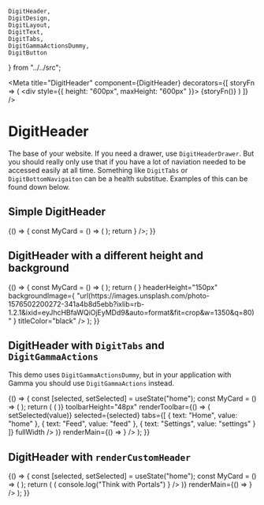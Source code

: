     DigitHeader,
    DigitDesign,
    DigitLayout,
    DigitText,
    DigitTabs,
    DigitGammaActionsDummy,
    DigitButton
} from "../../src";

<Meta
    title="DigitHeader"
    component={DigitHeader}
    decorators={[
        storyFn => (
            <div style={{ height: "600px", maxHeight: "600px" }}>
                {storyFn()}
            </div>
        )
    ]}
/>

# DigitHeader

The base of your website. If you need a drawer, use `DigitHeaderDrawer`. But you should really only use that if you have a lot of naviation needed to be accessed easily at all time. Something like `DigitTabs` or `DigitBottomNavigaiton` can be a health substitue. Examples of this can be found down below.

## Simple DigitHeader

<Canvas>
    <Story name="simple-header">
        {() => {
            const MyCard = () => (
                <DigitLayout.Center>
                    <DigitDesign.Card
                        size={{ width: "200px", height: "200px" }}
                    >
                        <DigitLayout.Center>
                            <DigitText.Text bold text={"This is a card"} />
                        </DigitLayout.Center>
                    </DigitDesign.Card>
                </DigitLayout.Center>
            );
            return <DigitHeader title="BookIT" renderMain={() => <MyCard />} />;
        }}
    </Story>
</Canvas>

## DigitHeader with a different height and background

<Canvas>
    <Story name="header background">
        {() => {
            const MyCard = () => (
                <DigitLayout.Center>
                    <DigitDesign.Card
                        size={{ width: "200px", height: "200px" }}
                    >
                        <DigitLayout.Center>
                            <DigitText.Text bold text={"This is a card"} />
                        </DigitLayout.Center>
                    </DigitDesign.Card>
                </DigitLayout.Center>
            );
            return (
                <DigitHeader
                    title="BookIT"
                    renderMain={() => <MyCard />}
                    headerHeight="150px"
                    backgroundImage={
                        "url(https://images.unsplash.com/photo-1576502200272-341a4b8d5ebb?ixlib=rb-1.2.1&ixid=eyJhcHBfaWQiOjEyMDd9&auto=format&fit=crop&w=1350&q=80)"
                    }
                    titleColor="black"
                />
            );
        }}
    </Story>
</Canvas>

## DigitHeader with `DigitTabs` and `DigitGammaActions`

This demo uses `DigitGammaActionsDummy`, but in your application with Gamma you should use `DigitGammaActions` instead.

<Canvas>
    <Story name="header tabs gamma actions">
        {() => {
            const [selected, setSelected] = useState("home");
            const MyCard = () => (
                <DigitLayout.Center>
                    <DigitDesign.Card
                        size={{ width: "200px", height: "200px" }}
                    >
                        <DigitLayout.Center>
                            <DigitText.Text bold text={"This is a card"} />
                        </DigitLayout.Center>
                    </DigitDesign.Card>
                </DigitLayout.Center>
            );
            return (
                <DigitHeader
                    title="HubbIT"
                    headerRowProps={{
                        flex: "1",
                        justifyContent: "space-between"
                    }}
                    renderHeader={() => (
                        <DigitGammaActionsDummy
                            nick="Portals"
                            avatarUrl="https://i.imgur.com/RWTnpiq.gif"
                        />
                    )}
                    toolbarHeight="48px"
                    renderToolbar={() => (
                        <DigitTabs
                            onChange={value => setSelected(value)}
                            selected={selected}
                            tabs={[
                                {
                                    text: "Home",
                                    value: "home"
                                },
                                {
                                    text: "Feed",
                                    value: "feed"
                                },
                                {
                                    text: "Settings",
                                    value: "settings"
                                }
                            ]}
                            fullWidth
                        />
                    )}
                    renderMain={() => <MyCard />}
                />
            );
        }}
    </Story>
</Canvas>

## DigitHeader with `renderCustomHeader`

<Canvas>
    <Story name="header custom header">
        {() => {
            const [selected, setSelected] = useState("home");
            const MyCard = () => (
                <DigitLayout.Center>
                    <DigitDesign.Card
                        size={{ width: "200px", height: "200px" }}
                    >
                        <DigitLayout.Center>
                            <DigitText.Text bold text={"This is a card"} />
                        </DigitLayout.Center>
                    </DigitDesign.Card>
                </DigitLayout.Center>
            );
            return (
                <DigitHeader
                    title="HubbIT"
                    renderCustomHeader={() => (
                        <DigitLayout.Row flex="1" justifyContent="center">
                            <DigitButton
                                raised
                                secondary
                                text="Why not a button???"
                                onClick={() =>
                                    console.log("Think with Portals")
                                }
                            />
                        </DigitLayout.Row>
                    )}
                    renderMain={() => <MyCard />}
                />
            );
        }}
    </Story>
</Canvas>

<ArgsTable of={DigitHeader} />
